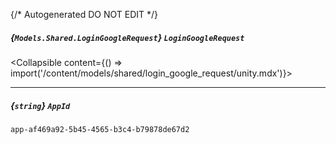 {/* Autogenerated DO NOT EDIT  */}

##### *{`Models.Shared.LoginGoogleRequest`}* `LoginGoogleRequest`
<Collapsible content={() => import('/content/models/shared/login_google_request/unity.mdx')}>
</Collapsible>

---
##### *{`string`}* `AppId`
`app-af469a92-5b45-4565-b3c4-b79878de67d2`

